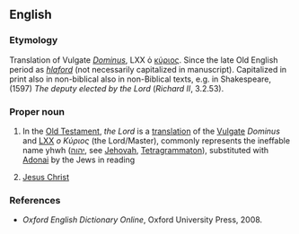 ==English==
{{merge|Lord}}
===Etymology===
Translation of Vulgate ''[[Dominus]]'', LXX ὁ [[κύριος]]. Since the late Old English period as ''[[hlaford]]'' (not necessarily capitalized in manuscript). 
Capitalized in print also in non-biblical also in non-Biblical texts, e.g. in Shakespeare, (1597) ''The deputy elected by the Lord'' (''Richard II'', 3.2.53). 

===Proper noun===
{{en-proper noun|head=[[the|The]] [[Lord]]}}

# {{context|biblical|lang=en}} In the [[Old Testament]], ''the Lord'' is a [[translation]] of the [[Vulgate]] ''Dominus'' and [[LXX]] ''ο Κύριος'' (the Lord/Master), commonly represents the ineffable name yhwh ([[יהוה]], see [[Jehovah]], [[Tetragrammaton]]), substituted with [[Adonai]] by the Jews in reading
# {{context|biblical|lang=en}} [[Jesus Christ]]

===References===
* ''Oxford English Dictionary Online'', Oxford University Press, 2008.